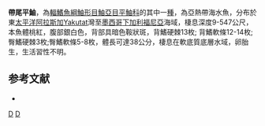 {{Speciesbox
| taxon = Sebastes saxicola
| status = NE
| status_system = IUCN3.1
| binomial_authority =  [[Gilbert|Gilbert]],1890
| synonyms = *''Sebastichthys saxicola, Gilbert, 1890''
*''Sebastodes saxicola, Gilbert, 1890''
}}

'''帶尾平鮋'''，為[[輻鰭魚綱|輻鰭魚綱]][[鮋形目|鮋形目]][[鮋亞目|鮋亞目]][[平鮋科|平鮋科]]的其中一[[種|種]]，為亞熱帶海水魚，分布於東[[太平洋|太平洋]][[阿拉斯加|阿拉斯加]]Yakutat灣至[[墨西哥|墨西哥]][[下加利福尼亞|下加利福尼亞]]海域，棲息深度9-547公尺，本魚體桃紅，腹部銀白色，背部具暗色鞍狀斑，背鰭硬棘13枚; 背鰭軟條12-14枚;臀鰭硬棘3枚;臀鰭軟條5-8枚，體長可達38公分，棲息在軟底質底層水域，卵胎生，生活習性不明。

==参考文献==
*{{FishBase_species|genus=Sebastes|species=saxicola|year=2014|month=6}}

{{taxonbar}}
[[Category:_1890年描述的鱼类|D]]
[[Category:平鮋屬|D]]